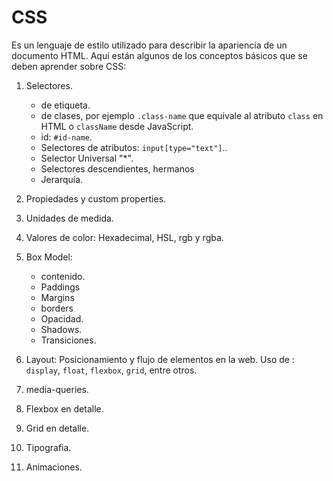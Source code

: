 # CSS

Es un lenguaje de estilo utilizado para describir la apariencia de un documento HTML. Aquí están algunos de los conceptos básicos que se deben aprender sobre CSS:

1. Selectores.
    - de etiqueta.
    - de clases, por ejemplo `.class-name` que equivale al atributo `class` en HTML o `className` desde JavaScript.
    - id: `#id-name`.
    - Selectores de atributos: `input[type="text"]`..
    - Selector Universal "\*".
    - Selectores descendientes, hermanos
    - Jerarquía.
2. Propiedades y custom properties.
3. Unidades de medida.
4. Valores de color: Hexadecimal, HSL, rgb y rgba.
5. Box Model:
    - contenido.
    - Paddings
    - Margins
    - borders
    - Opacidad.
    - Shadows.
    - Transiciones.
6. Layout: Posicionamiento y flujo de elementos en la web. Uso de : `display`, `float`, `flexbox`, `grid`, entre otros.

7. media-queries.
8. Flexbox en detalle.
9. Grid en detalle.
10. Tipografia.
11. Animaciones.
